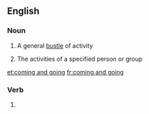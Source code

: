 ==English==

===Noun===
{{en-noun|head=[[coming]] and [[going]]|comings and goings}}

# A general [[bustle]] of activity
# {{context|in the plural|lang=en}} The activities of a specified person or group

[[et:coming and going]]
[[fr:coming and going]]

===Verb===
{{head|en}}

# {{present participle of|come and go|lang=en}}